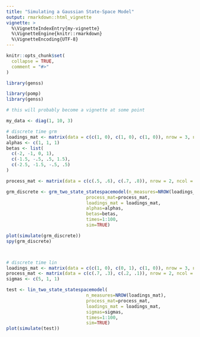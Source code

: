 ```yaml
---
title: "Simulating a Gaussian State-Space Model"
output: rmarkdown::html_vignette
vignette: >
  %\VignetteIndexEntry{my-vignette}
  %\VignetteEngine{knitr::rmarkdown}
  %\VignetteEncoding{UTF-8}
---
```


```r
knitr::opts_chunk$set(
  collapse = TRUE,
  comment = "#>"
)
```


```r
library(genss)
```

```r
library(pomp)
library(genss)

# this will probably become a vignette at some point

my_data <- diag(1, 10, 3)

# discrete time grm
loadings_mat <- matrix(data = c(c(1, 0), c(1, 0), c(1, 0)), nrow = 3, ncol = 2, byrow = TRUE)
alphas <- c(1, 1, 1)
betas <- list(
  c(-2, -1, 0, 1),
  c(-1.5, -.5, .5, 1.5),
  c(-2.5, -1.5, -.5, .5)
)

process_mat <- matrix(data = c(c(.5, .6), c(.7, .8)), nrow = 2, ncol = 2)

grm_discrete <- grm_two_state_statespacemodel(n_measures=NROW(loadings_mat),
                              process_mat=process_mat,
                              loadings_mat = loadings_mat,
                              alphas=alphas,
                              betas=betas,
                              times=1:100,
                              sim=TRUE)

plot(simulate(grm_discrete))
spy(grm_discrete)



# discrete time lin
loadings_mat <- matrix(data = c(c(1, 0), c(0, 1), c(1, 0)), nrow = 3, ncol = 2, byrow = TRUE)
process_mat <- matrix(data = c(c(.7, .3), c(.2, .1)), nrow = 2, ncol = 2)
sigmas <- c(5, 1, 1)

test <- lin_two_state_statespacemodel(
                              n_measures=NROW(loadings_mat),
                              process_mat=process_mat,
                              loadings_mat = loadings_mat,
                              sigmas=sigmas,
                              times=1:100,
                              sim=TRUE)
plot(simulate(test))
```
